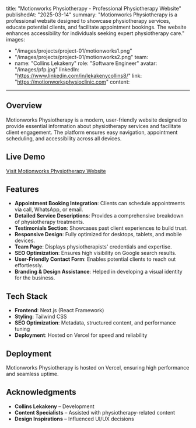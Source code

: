 title: "Motionworks Physiotherapy - Professional Physiotherapy Website"
publishedAt: "2025-03-14"
summary: "Motionworks Physiotherapy is a professional website designed to showcase physiotherapy services, educate potential clients, and facilitate appointment bookings. The website enhances accessibility for individuals seeking expert physiotherapy care."
images:
  - "/images/projects/project-01/motionworks1.png"
  - "/images/projects/project-01/motionworks2.png"
team:
  - name: "Collins Lekakeny"
    role: "Software Engineer"
    avatar: "/images/pfp.jpg"
    linkedIn: "https://www.linkedin.com/in/lekakenycollins8/"
link: "https://motionworksphysioclinic.com"
content:
---

## Overview

Motionworks Physiotherapy is a modern, user-friendly website designed to provide essential information about physiotherapy services and facilitate client engagement. The platform ensures easy navigation, appointment scheduling, and accessibility across all devices.

## Live Demo

[Visit Motionworks Physiotherapy Website](https://motionworksphysioclinic.com)

## Features

- **Appointment Booking Integration**: Clients can schedule appointments via call, WhatsApp, or email.
- **Detailed Service Descriptions**: Provides a comprehensive breakdown of physiotherapy treatments.
- **Testimonials Section**: Showcases past client experiences to build trust.
- **Responsive Design**: Fully optimized for desktops, tablets, and mobile devices.
- **Team Page**: Displays physiotherapists' credentials and expertise.
- **SEO Optimization**: Ensures high visibility on Google search results.
- **User-Friendly Contact Form**: Enables potential clients to reach out effortlessly.
- **Branding & Design Assistance**: Helped in developing a visual identity for the business.

## Tech Stack

- **Frontend**: Next.js (React Framework)
- **Styling**: Tailwind CSS
- **SEO Optimization**: Metadata, structured content, and performance tuning
- **Deployment**: Hosted on Vercel for speed and reliability

## Deployment

Motionworks Physiotherapy is hosted on Vercel, ensuring high performance and seamless uptime.

## Acknowledgments

- **Collins Lekakeny** – Development  
- **Content Specialists** – Assisted with physiotherapy-related content  
- **Design Inspirations** – Influenced UI/UX decisions  
